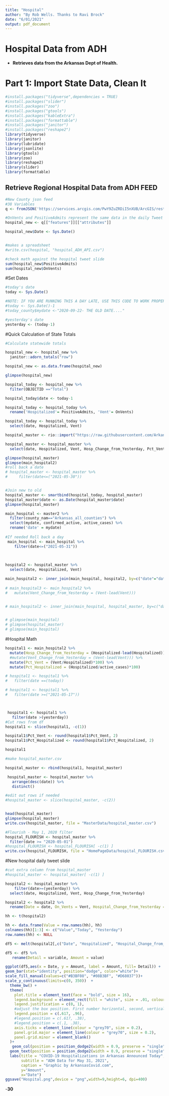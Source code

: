 ```yaml
---
title: "Hospital"
author: "By Rob Wells. Thanks to Ravi Brock"
date: "6/01/2021"
output: pdf_document
---
```


# Hospital Data from ADH

- **Retrieves data from the Arkansas Dept of Health.**


# Part 1: Import State Data, Clean It

```r
#install.packages("tidyverse",dependencies = TRUE)
#install.packages("slider")
#install.packages("zoo")
#install.packages("gtools")
#install.packages("kableExtra")
#install.packages("formattable")
#install.packages("janitor")
#install.packages("reshape2")
library(tidyverse)
library(janitor)
library(lubridate)
library(jsonlite)
library(gtools)
library(zoo)  
library(reshape2)
library(slider)
library(formattable)


```

## Retrieve Regional Hospital Data from ADH FEED
```r
#New County json feed
#38 Variables
q <- fromJSON('https://services.arcgis.com/PwY9ZuZRDiI5nXUB/ArcGIS/rest/services/UPDATED_ADH_COVID19_HEALTH_REGION_METRICS/FeatureServer/0/query?where=0%3D0&objectIds=&time=&geometry=&geometryType=esriGeometryEnvelope&inSR=&spatialRel=esriSpatialRelIntersects&resultType=none&distance=0.0&units=esriSRUnit_Meter&returnGeodetic=false&outFields=*&returnGeometry=true&returnCentroid=false&featureEncoding=esriDefault&multipatchOption=xyFootprint&maxAllowableOffset=&geometryPrecision=&outSR=&datumTransformation=&applyVCSProjection=false&returnIdsOnly=false&returnUniqueIdsOnly=false&returnCountOnly=false&returnExtentOnly=false&returnQueryGeometry=false&returnDistinctValues=false&cacheHint=false&orderByFields=&groupByFieldsForStatistics=&outStatistics=&having=&resultOffset=&resultRecordCount=&returnZ=false&returnM=false&returnExceededLimitFeatures=true&quantizationParameters=&sqlFormat=none&f=pjson&token=')

#OnVents and PositiveAdmits represent the same data in the daily Tweet slide for vents and total hospitalized
hospital_new <- q[["features"]][["attributes"]]

hospital_new$Date <- Sys.Date()


#makes a spreadsheet
#write.csv(hospital, "hospital_ADH_API.csv")

#check math against the hospital tweet slide
sum(hospital_new$PositiveAdmits)
sum(hospital_new$OnVents)

```
#Set Dates
```r
#today's date
today <- Sys.Date()

#NOTE: IF YOU ARE RUNNING THIS A DAY LATE, USE THIS CODE TO WORK PROPERLY
#today <- Sys.Date()-1
#today_county$mydate <-"2020-09-22- THE OLD DATE...."

#yesterday's date
yesterday <- (today-1)

```

#Quick Calculation of State Totals 
```r
#Calculate statewide totals

hospital_new <- hospital_new %>%
  janitor::adorn_totals("row")

hospital_new <- as.data.frame(hospital_new)
```

```r
glimpse(hospital_new)
```

```r
hospital_today <- hospital_new %>% 
  filter(OBJECTID =="Total") 

hospital_today$date <- today-1

hospital_today <- hospital_today %>% 
  rename('Hospitalized'= PositiveAdmits, 'Vent'= OnVents)

hospital_today <- hospital_today %>% 
  select(date, Hospitalized, Vent)

```


```r
hospital_master <- rio::import("https://raw.githubusercontent.com/Arkansascovid/Main/master/MasterData/hospital_master.csv")

hospital_master <- hospital_master %>% 
  select(date, Hospitalized, Vent, Hosp_Change_from_Yesterday, Pct_Vent, Pct_Hospitalized, active_cases, confirmed_active)

glimpse(hospital_master)
glimpse(main_hospital2)
#roll back a date
# hospital_master <- hospital_master %>%
#     filter(date<=("2021-05-30"))


#Join new to old
hospital_master <- smartbind(hospital_today, hospital_master)
hospital_master$date <- as.Date(hospital_master$date)
glimpse(hospital_master)
```


```r
main_hospital <- master2 %>% 
  filter(county_nam=="Arkansas_all_counties") %>% 
  select(mydate, confirmed_active, active_cases) %>% 
  rename('date' = mydate)
 
#If needed Roll back a day
 main_hospital <- main_hospital %>%
    filter(date<=("2021-05-31"))
 
 

hospital2 <- hospital_master %>% 
  select(date, Hospitalized, Vent)

main_hospital2 <- inner_join(main_hospital, hospital2, by=c("date"="date"))
 
# main_hospital3 <- main_hospital2 %>% 
#   mutate(Vent_Change_from_Yesterday = (Vent-lead(Vent)))


# main_hospital2 <- inner_join(main_hospital, hospital_master, by=c("date"="date", "active_cases"="active_cases", "confirmed_active"="confirmed_active"))


# glimpse(main_hospital)
# glimpse(hospital_master)
# glimpse(main_hospital)
```


#Hospital Math

```r
hospital1 <- main_hospital2 %>% 
  mutate(Hosp_Change_from_Yesterday = (Hospitalized-lead(Hospitalized))) %>% 
  #mutate(Vent_Change_from_Yesterday = (Vent-lead(Vent))) %>% 
  mutate(Pct_Vent = (Vent/Hospitalized)*100) %>% 
  mutate(Pct_Hospitalized = (Hospitalized/active_cases)*100)

# hospital1 <- hospital1 %>%
#   filter(date ==(today))

# hospital1 <- hospital1 %>%
#   filter(date >=("2021-05-17"))



 hospital1 <- hospital1 %>% 
   filter(date >(yesterday))
#Cut rows from df
hospital1 <- slice(hospital1, -c(1))

hospital1$Pct_Vent <- round(hospital1$Pct_Vent, 2) 
hospital1$Pct_Hospitalized <- round(hospital1$Pct_Hospitalized, 2) 

hospital1
```

```r
#make hospital_master.csv

hospital_master <- rbind(hospital1, hospital_master)

 hospital_master <- hospital_master %>% 
   arrange(desc(date)) %>% 
   distinct()

#edit out rows if needed
#hospital_master <- slice(hospital_master, -c(2))


head(hospital_master)
glimpse(hospital_master)
write.csv(hospital_master, file = "MasterData/hospital_master.csv")
```


```r
#Flourish - May 1, 2020 filter
hospital_FLOURISH <- hospital_master %>%
  filter(date >= "2020-05-01")
#hospital_FLOURISH <- hospital_FLOURISH[ -c(1) ]
write.csv(hospital_FLOURISH, file = "HomePageData/hospital_FLOURISH.csv")
```

#New hospital daily tweet slide
```r
#cut extra column from hospital_master
#hospital_master <- hospital_master[ -c(1) ]

hospital2 <- hospital_master %>% 
    filter(date>=(yesterday)) %>% 
  select(date, Hospitalized, Vent, Hosp_Change_from_Yesterday)

hospital2 <- hospital2 %>% 
  rename(Date = date, On_Vents = Vent, Hospital_Change_from_Yesterday = Hosp_Change_from_Yesterday)

hh <- t(hospital2)

hh <- data.frame(Value = row.names(hh), hh)
colnames(hh)[1:3] <- c("Value","Today", "Yesterday")
row.names(hh) <- NULL

df5 <- melt(hospital2[,c("Date", "Hospitalized", "Hospital_Change_from_Yesterday", "On_Vents")], id.vars = 1)

df5 <- df5 %>% 
   rename(Detail = variable, Amount = value)

ggplot(df5,aes(x = Date, y = Amount, label = Amount, fill= Detail)) + 
geom_bar(stat="identity", position="dodge", color="white")+
scale_fill_manual(values=c("#B3BF08", "#08B3BF", "#D68037"))+
scale_y_continuous(limits=c(0, 350))  +
  theme_bw() + 
  theme(
    plot.title = element_text(face = "bold", size = 16),
    legend.background = element_rect(fill = "white", size = .01, colour = "white"),
    legend.justification = c(0, 1),
    #adjust the box position. First number horizontal, second, vertical 
    legend.position = c(.617, .96),
    #legend.position = c(.617, .38),
    #legend.position = c(.1, .38),
    axis.ticks = element_line(colour = "grey70", size = 0.2),
    panel.grid.major = element_line(colour = "grey70", size = 0.2),
    panel.grid.minor = element_blank()
  )+
   geom_col(position = position_dodge2(width = 0.9, preserve = "single")) +
  geom_text(position = position_dodge2(width = 0.9, preserve = "single"), vjust=-0.5, hjust=+0.5) +
  labs(title = "COVID-19 Hospitalizations in Arkansas Announced Today", 
       subtitle = "ADH Data for May 31, 2021",
       caption = "Graphic by ArkansasCovid.com",
       y="Amount",
       x="Date")
ggsave("Hospital.png",device = "png",width=9,height=6, dpi=400)
```



-**30**